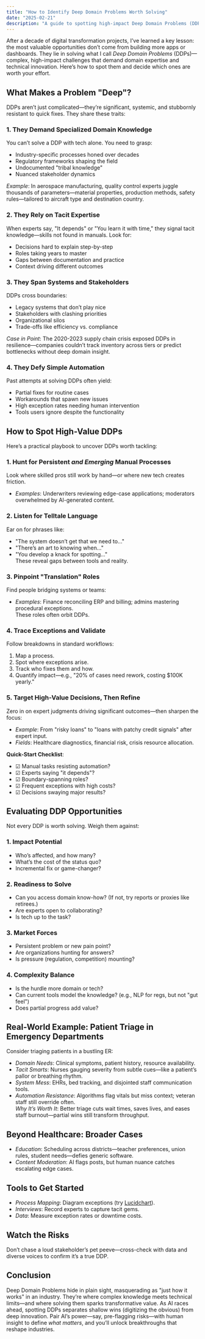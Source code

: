 ```yaml
---
title: "How to Identify Deep Domain Problems Worth Solving"
date: "2025-02-21"
description: "A guide to spotting high-impact Deep Domain Problems (DDPs) that demand expertise and innovation."
---
```


After a decade of digital transformation projects, I’ve learned a key lesson: the most valuable opportunities don’t come from building more apps or dashboards. They lie in solving what I call *Deep Domain Problems* (DDPs)—complex, high-impact challenges that demand domain expertise and technical innovation. Here’s how to spot them and decide which ones are worth your effort.

## What Makes a Problem "Deep"?  
DDPs aren’t just complicated—they’re significant, systemic, and stubbornly resistant to quick fixes. They share these traits:  

### 1. They Demand Specialized Domain Knowledge  
You can’t solve a DDP with tech alone. You need to grasp:  
- Industry-specific processes honed over decades  
- Regulatory frameworks shaping the field  
- Undocumented "tribal knowledge"  
- Nuanced stakeholder dynamics  

*Example*: In aerospace manufacturing, quality control experts juggle thousands of parameters—material properties, production methods, safety rules—tailored to aircraft type and destination country.  

### 2. They Rely on Tacit Expertise  
When experts say, "It depends" or "You learn it with time," they signal tacit knowledge—skills not found in manuals. Look for:  
- Decisions hard to explain step-by-step  
- Roles taking years to master  
- Gaps between documentation and practice  
- Context driving different outcomes  

### 3. They Span Systems and Stakeholders  
DDPs cross boundaries:  
- Legacy systems that don’t play nice  
- Stakeholders with clashing priorities  
- Organizational silos  
- Trade-offs like efficiency vs. compliance  

*Case in Point*: The 2020-2023 supply chain crisis exposed DDPs in resilience—companies couldn’t track inventory across tiers or predict bottlenecks without deep domain insight.  

### 4. They Defy Simple Automation  
Past attempts at solving DDPs often yield:  
- Partial fixes for routine cases  
- Workarounds that spawn new issues  
- High exception rates needing human intervention  
- Tools users ignore despite the functionality  

## How to Spot High-Value DDPs  
Here’s a practical playbook to uncover DDPs worth tackling:  

### 1. Hunt for Persistent *and Emerging* Manual Processes  
Look where skilled pros still work by hand—or where new tech creates friction.  
- *Examples*: Underwriters reviewing edge-case applications; moderators overwhelmed by AI-generated content.  

### 2. Listen for Telltale Language  
Ear on for phrases like:  
- "The system doesn’t get that we need to..."  
- "There’s an art to knowing when..."  
- "You develop a knack for spotting..."  
These reveal gaps between tools and reality.  

### 3. Pinpoint "Translation" Roles  
Find people bridging systems or teams:  
- *Examples*: Finance reconciling ERP and billing; admins mastering procedural exceptions.  
These roles often orbit DDPs.  

### 4. Trace Exceptions and Validate  
Follow breakdowns in standard workflows:  
1. Map a process.  
2. Spot where exceptions arise.  
3. Track who fixes them and how.  
4. Quantify impact—e.g., "20% of cases need rework, costing $100K yearly."  

### 5. Target High-Value Decisions, Then Refine  
Zero in on expert judgments driving significant outcomes—then sharpen the focus:  
- *Example*: From "risky loans" to "loans with patchy credit signals" after expert input.  
- *Fields*: Healthcare diagnostics, financial risk, crisis resource allocation.  

**Quick-Start Checklist**:  
  - ☑ Manual tasks resisting automation?  
  - ☑ Experts saying "it depends"?  
  - ☑ Boundary-spanning roles?  
  - ☑ Frequent exceptions with high costs?  
  - ☑ Decisions swaying major results?  

## Evaluating DDP Opportunities  
Not every DDP is worth solving. Weigh them against:  

### 1. Impact Potential  
- Who’s affected, and how many?  
- What’s the cost of the status quo?  
- Incremental fix or game-changer?  

### 2. Readiness to Solve  
- Can you access domain know-how? (If not, try reports or proxies like retirees.)  
- Are experts open to collaborating?  
- Is tech up to the task?  

### 3. Market Forces  
- Persistent problem or new pain point?  
- Are organizations hunting for answers?  
- Is pressure (regulation, competition) mounting?  

### 4. Complexity Balance  
- Is the hurdle more domain or tech?  
- Can current tools model the knowledge? (e.g., NLP for regs, but not "gut feel")  
- Does partial progress add value?  

## Real-World Example: Patient Triage in Emergency Departments  
Consider triaging patients in a bustling ER:  
- *Domain Needs*: Clinical symptoms, patient history, resource availability.  
- *Tacit Smarts*: Nurses gauging severity from subtle cues—like a patient’s pallor or breathing rhythm.  
- *System Mess*: EHRs, bed tracking, and disjointed staff communication tools.  
- *Automation Resistance*: Algorithms flag vitals but miss context; veteran staff still override often.  
*Why It’s Worth It*: Better triage cuts wait times, saves lives, and eases staff burnout—partial wins still transform throughput.  

## Beyond Healthcare: Broader Cases  
- *Education*: Scheduling across districts—teacher preferences, union rules, student needs—defies generic software.  
- *Content Moderation*: AI flags posts, but human nuance catches escalating edge cases.  

## Tools to Get Started  
- *Process Mapping*: Diagram exceptions (try [Lucidchart](https://www.lucidchart.com)).  
- *Interviews*: Record experts to capture tacit gems.  
- *Data*: Measure exception rates or downtime costs.  

## Watch the Risks  
Don’t chase a loud stakeholder’s pet peeve—cross-check with data and diverse voices to confirm it’s a true DDP.  

## Conclusion  
Deep Domain Problems hide in plain sight, masquerading as "just how it works" in an industry. They’re where complex knowledge meets technical limits—and where solving them sparks transformative value. As AI races ahead, spotting DDPs separates shallow wins (digitizing the obvious) from deep innovation. Pair AI’s power—say, pre-flagging risks—with human insight to define *what matters*, and you’ll unlock breakthroughs that reshape industries.  

